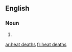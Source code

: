 ==English==

===Noun===
{{head|en|plural|head=[[heat]] [[deaths]]}}

# {{plural of|heat death|lang=en|nocat=1}}

[[ar:heat deaths]]
[[fr:heat deaths]]